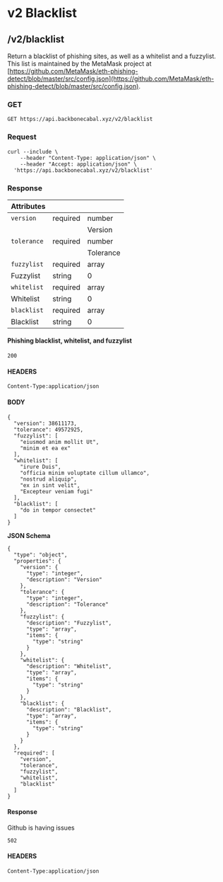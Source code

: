 # v2 Blacklist

## /v2/blacklist

Return a blacklist of phishing sites, as well as a whitelist and a fuzzylist. This list is maintained by the MetaMask
project at
[https://github.com/MetaMask/eth-phishing-detect/blob/master/src/config.json](https://github.com/MetaMask/eth-phishing-detect/blob/master/src/config.json).

### GET

`GET https://api.backbonecabal.xyz/v2/blacklist`

### Request

```
curl --include \
    --header "Content-Type: application/json" \
    --header "Accept: application/json" \
  'https://api.backbonecabal.xyz/v2/blacklist'
```

### Response

| Attributes  |          |           |
| ----------- | -------- | --------- |
| `version`   | required | number    |
|             |          | Version   |
| `tolerance` | required | number    |
|             |          | Tolerance |
| `fuzzylist` | required | array     |
| Fuzzylist   | string   | 0         |
| `whitelist` | required | array     |
| Whitelist   | string   | 0         |
| `blacklist` | required | array     |
| Blacklist   | string   | 0         |

#### Phishing blacklist, whitelist, and fuzzylist

`200`

#### HEADERS

`Content-Type:application/json`

#### BODY

```
{
  "version": 38611173,
  "tolerance": 49572925,
  "fuzzylist": [
    "eiusmod anim mollit Ut",
    "minim et ea ex"
  ],
  "whitelist": [
    "irure Duis",
    "officia minim voluptate cillum ullamco",
    "nostrud aliquip",
    "ex in sint velit",
    "Excepteur veniam fugi"
  ],
  "blacklist": [
    "do in tempor consectet"
  ]
}
```

**JSON Schema**

```
{
  "type": "object",
  "properties": {
    "version": {
      "type": "integer",
      "description": "Version"
    },
    "tolerance": {
      "type": "integer",
      "description": "Tolerance"
    },
    "fuzzylist": {
      "description": "Fuzzylist",
      "type": "array",
      "items": {
        "type": "string"
      }
    },
    "whitelist": {
      "description": "Whitelist",
      "type": "array",
      "items": {
        "type": "string"
      }
    },
    "blacklist": {
      "description": "Blacklist",
      "type": "array",
      "items": {
        "type": "string"
      }
    }
  },
  "required": [
    "version",
    "tolerance",
    "fuzzylist",
    "whitelist",
    "blacklist"
  ]
}
```

#### Response

Github is having issues

`502`

#### HEADERS

`Content-Type:application/json`
